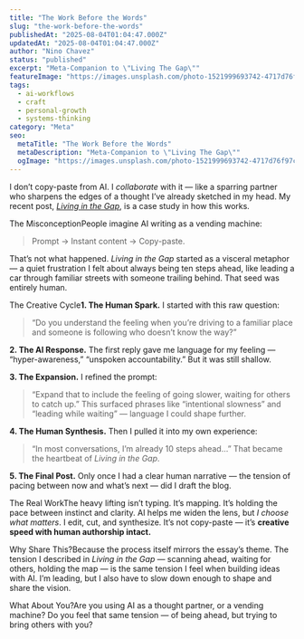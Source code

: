 ```yaml
---
title: "The Work Before the Words"
slug: "the-work-before-the-words"
publishedAt: "2025-08-04T01:04:47.000Z"
updatedAt: "2025-08-04T01:04:47.000Z"
author: "Nino Chavez"
status: "published"
excerpt: "Meta-Companion to \"Living The Gap\""
featureImage: "https://images.unsplash.com/photo-1521999693742-4717d76f97cc?crop=entropy&cs=tinysrgb&fit=max&fm=jpg&ixid=M3wxMTc3M3wwfDF8c2VhcmNofDI0fHxwcmV3b3JrfGVufDB8fHx8MTc1NDI2OTQ2NHww&ixlib=rb-4.1.0&q=80&w=2000"
tags:
  - ai-workflows
  - craft
  - personal-growth
  - systems-thinking
category: "Meta"
seo:
  metaTitle: "The Work Before the Words"
  metaDescription: "Meta-Companion to \"Living The Gap\""
  ogImage: "https://images.unsplash.com/photo-1521999693742-4717d76f97cc?crop=entropy&cs=tinysrgb&fit=max&fm=jpg&ixid=M3wxMTc3M3wwfDF8c2VhcmNofDI0fHxwcmV3b3JrfGVufDB8fHx8MTc1NDI2OTQ2NHww&ixlib=rb-4.1.0&q=80&w=2000"
---
```

I don’t copy-paste from AI. I *collaborate* with it — like a sparring partner who sharpens the edges of a thought I’ve already sketched in my head. My recent post, [*Living in the Gap*](/living-in-the-gap/), is a case study in how this works.

The MisconceptionPeople imagine AI writing as a vending machine:

> Prompt → Instant content → Copy-paste.

That’s not what happened. *Living in the Gap* started as a visceral metaphor — a quiet frustration I felt about always being ten steps ahead, like leading a car through familiar streets with someone trailing behind. That seed was entirely human.

The Creative Cycle**1. The Human Spark.**
I started with this raw question:

> “Do you understand the feeling when you’re driving to a familiar place and someone is following who doesn’t know the way?”

**2. The AI Response.**
The first reply gave me language for my feeling — “hyper-awareness,” “unspoken accountability.” But it was still shallow.

**3. The Expansion.**
I refined the prompt:

> “Expand that to include the feeling of going slower, waiting for others to catch up.”
> This surfaced phrases like “intentional slowness” and “leading while waiting” — language I could shape further.

**4. The Human Synthesis.**
Then I pulled it into my own experience:

> “In most conversations, I’m already 10 steps ahead…”
> That became the heartbeat of *Living in the Gap*.

**5. The Final Post.**
Only once I had a clear human narrative — the tension of pacing between now and what’s next — did I draft the blog.

The Real WorkThe heavy lifting isn’t typing. It’s mapping. It’s holding the pace between instinct and clarity. AI helps me widen the lens, but *I choose what matters*. I edit, cut, and synthesize. It’s not copy-paste — it’s **creative speed with human authorship intact.**

Why Share This?Because the process itself mirrors the essay’s theme.
The tension I described in *Living in the Gap* — scanning ahead, waiting for others, holding the map — is the same tension I feel when building ideas with AI. I’m leading, but I also have to slow down enough to shape and share the vision.

What About You?Are you using AI as a thought partner, or a vending machine?
Do you feel that same tension — of being ahead, but trying to bring others with you?
